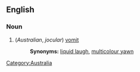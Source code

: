==English==
===Noun===

#(''Australian'', ''jocular'') [[vomit]]
#:'''Synonyms:''' [[liquid laugh]], [[multicolour yawn]]
[[Category:Australia]]